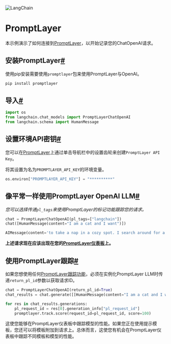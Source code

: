 

<Head>
  <script>
    {
      `(function() {
         var _hmt = _hmt || [];
(function() {
  var hm = document.createElement("script");
  hm.src = "https://hm.baidu.com/hm.js?e60fb290e204e04c5cb6f79b0ac1e697";
  var s = document.getElementsByTagName("script")[0]; 
  s.parentNode.insertBefore(hm, s);
})();
       })();`
    }
  </script>
</Head>

![LangChain](https://pica.zhimg.com/50/v2-56e8bbb52aa271012541c1fe1ceb11a2_r.gif)




PromptLayer
==================


本示例演示了如何连接到[PromptLayer](https://www.promptlayer.com)，以开始记录您的ChatOpenAI请求。

安装PromptLayer[#](#安装promptlayer "此标题的永久链接")
-------------------------------------------------------------------------

使用pip安装需要使用`promptlayer`包来使用PromptLayer与OpenAI。

```python
pip install promptlayer

```

导入[#](#导入 "此标题的永久链接")
-------------------------------------------------

```python
import os
from langchain.chat_models import PromptLayerChatOpenAI
from langchain.schema import HumanMessage

```

设置环境API密钥[#](#设置环境api密钥 "此标题的永久链接")
-----------------------------------------------------------------------------------------

您可以在[PromptLayer](https://www.promptlayer.com)上通过单击导航栏中的设置齿轮来创建`PromptLayer API Key`。

将其设置为名为`PROMPTLAYER_API_KEY`的环境变量。

```python
os.environ["PROMPTLAYER_API_KEY"] = "**********"

```

像平常一样使用PromptLayer OpenAI LLM[#](#use-the-promptlayeropenai-llm-like-normal "永久链接至此标题")
---------------------------------------------------------------------------------------

*您可以选择传递`pl_tags`来使用PromptLayer的标记功能跟踪您的请求。*

```python
chat = PromptLayerChatOpenAI(pl_tags=["langchain"])
chat([HumanMessage(content="I am a cat and I want")])

```

```python
AIMessage(content='to take a nap in a cozy spot. I search around for a suitable place and finally settle on a soft cushion on the window sill. I curl up into a ball and close my eyes, relishing the warmth of the sun on my fur. As I drift off to sleep, I can hear the birds chirping outside and feel the gentle breeze blowing through the window. This is the life of a contented cat.', additional_kwargs={})

```

**上述请求现在应该出现在您的[PromptLayer仪表板](https://www.promptlayer.com)上。**

使用PromptLayer跟踪[#](#using-promptlayer-track "永久链接至此标题")
-------------------------------------------------------

如果您想使用任何[PromptLayer跟踪功能](https://magniv.notion.site/Track-4deee1b1f7a34c1680d085f82567dab9)，必须在实例化PromptLayer LLM时传递`return_pl_id`参数以获取请求ID。

```python
chat = PromptLayerChatOpenAI(return_pl_id=True)
chat_results = chat.generate([[HumanMessage(content="I am a cat and I want")]])

for res in chat_results.generations:
    pl_request_id = res[0].generation_info["pl_request_id"]
    promptlayer.track.score(request_id=pl_request_id, score=100)

```

这使您能够在PromptLayer仪表板中跟踪模型的性能。如果您正在使用提示模板，您还可以将模板附加到请求上。总体而言，这使您有机会在PromptLayer仪表板中跟踪不同模板和模型的性能。


